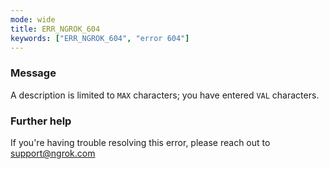 ```yaml
---
mode: wide
title: ERR_NGROK_604
keywords: ["ERR_NGROK_604", "error 604"]
---
```


### Message

A description is limited to `MAX` characters; you have entered `VAL` characters.

### Further help

If you're having trouble resolving this error, please reach out to [support@ngrok.com](mailto:support@ngrok.com?subject=Help%20with%20ERR_NGROK_604)
